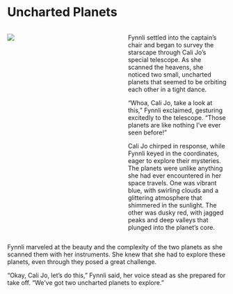 # Uncharted Planets

::: columns
::: {.column width="48%"}
![](../img/fynnli_telescope.webp)
:::
::: {.column width="2%"}
:::
::: {.column width="48%"}
Fynnli settled into the captain’s chair and began to survey the starscape through Cali Jo’s special telescope. As she scanned the heavens, she noticed two small, uncharted planets that seemed to be orbiting each other in a tight dance. 

“Whoa, Cali Jo, take a look at this,” Fynnli exclaimed, gesturing excitedly to the telescope. “Those planets are like nothing I’ve ever seen before!”

Cali Jo chirped in response, while Fynnli keyed in the coordinates, eager to explore their mysteries. The planets were unlike anything she had ever encountered in her space travels. One was vibrant blue, with swirling clouds and a glittering atmosphere that shimmered in the sunlight. The other was dusky red, with jagged peaks and deep valleys that plunged into the planet’s core. 
:::
:::

Fynnli marveled at the beauty and the complexity of the two planets as she scanned them with her instruments. She knew that she had to explore these planets, even through they posed a great challenge. 

“Okay, Cali Jo, let’s do this,” Fynnli said, her voice stead as she prepared for take off. “We’ve got two uncharted planets to explore.”